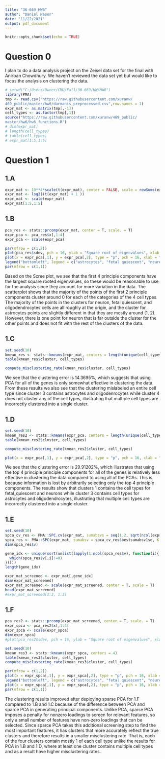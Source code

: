 ```yaml
---
title: "36-669 HW6"
author: "Daniel Nason"
date: "11/22/2021"
output: pdf_document
---
```


```r
knitr::opts_chunk$set(echo = TRUE)
```

# Question 0

I plan to do a data analysis project on the Zeisel data set for the final with Anirban Chowdhury. We haven't reviewed the data set yet but would like to focus the analysis on clustering the data.

```r
# setwd("C:/Users/Owner/CMU/Fall/36-669/HW/HW6")
library(PMA)
tmp <- read.csv("https://raw.githubusercontent.com/xuranw/
469_public/master/hw6/darmanis_preprocessed.csv",row.names = 1)
expr_mat <- as.matrix(tmp[,-1])
cell_types <- as.factor(tmp[,1])
source("https://raw.githubusercontent.com/xuranw/469_public/
master/hw6/hw6_functions.R")
# dim(expr_mat)
# length(cell_types)
# table(cell_types)
# expr_mat[1:5,1:5]
```

# Question 1

## 1.A

```r
expr_mat <- 10**4*scale(t(expr_mat), center = FALSE, scale = rowSums(expr_mat))
expr_mat <- log2((t(expr_mat) + 1 ))
expr_mat <- scale(expr_mat)
expr_mat[1:5,1:5]
```

## 1.B

```r
pca_res <- stats::prcomp(expr_mat, center = T, scale. = T)
expr_pca <- pca_res$x[,1:4]
expr_pca <- scale(expr_pca)

par(mfrow = c(1,2))
plot(pca_res$sdev, pch = 16, ylab = "Square root of eigenvalues", xlab = "Index of principal component", main = "Scree plot of full data")
plot(x = expr_pca[,1], y = expr_pca[,2], type = "p", pch = 16, xlab = "First Principal Component", ylab = "Second Principal Component", main = "Visualizing data\n(True clusters, full data)", col = ifelse(cell_types == "astrocytes", "black", ifelse(cell_types == "fetal_quiescent", "red", ifelse(cell_types == "neurons", "green", "blue"))))
legend("bottomleft", legend = c("astrocytes", "fetal quiescent", "neuron", "oligodendrocytes"), fill = c("black", "red", "green", "blue"), bty = "n")
par(mfrow = c(1,1))
```

Based on the Scree plot, we see that the first 4 principle components have the largest square rooted eigenvalues, so these would be reasonable to use for the analysis since they account for more variation in the data. The scatterplot shows that the majority of the points of the first 2 principle components cluster around 0 for each of the categories of the 4 cell types. The majority of the points in the clusters for neuron, fetal quiescent, and oligodendrocytes cells are all roughly at the origin, and the cluster for astrocytes points are slightly different in that they are mostly around (1, 2). However, there is one point for neuron that is far outside the cluster for the other points and does not fit with the rest of the clusters of the data.

## 1.C

```r
set.seed(10)
kmean_res <- stats::kmeans(expr_mat, centers = length(unique(cell_types)))
table(kmean_res$cluster, cell_types)

compute_misclustering_rate(kmean_res$cluster, cell_types)
```

We see that the clustering error is 14.3695%, which suggests that using PCA for all of the genes is only somewhat effective in clustering the data. From these results we also see that the clustering mislabeled an entire cell type since cluster 3 contains astrocytes and oligodenrocytes while cluster 4 does not cluster any of the cell types, illustrating that multiple cell types are incorrectly clustered into a single cluster.

## 1.D

```r
set.seed(10)
kmean_res2 <- stats::kmeans(expr_pca, centers = length(unique(cell_types)))
table(kmean_res2$cluster, cell_types)

compute_misclustering_rate(kmean_res2$cluster, cell_types)

plot(x = expr_pca[,1], y = expr_pca[,2], type = "p", pch = 16, xlab = "First Principal Component", ylab = "Second Principal Component", main = "Visualizing data\n(Est. clusters, full data)", col = ifelse(kmean_res2$cluster == 3, "green", ifelse(kmean_res2$cluster == 1, "black", ifelse(kmean_res2$cluster == 4, "blue", "red"))))
```

We see that the clustering error is 29.91202%, which illustrates that using the top 4 principle principle components for all of the genes is relatively less effective in clustering the data compared to using all of the PCAs. This is because information is lost by arbitrarily selecting only the top 4 principle components. The results show that clusters 1 contains the cell types for fetal_quiescent and neurons while cluster 3 contains cell types for astrocytes and oligodendrocytes, illustrating that multiple cell types are incorrectly clustered into a single cluster.

## 1.E

```r
set.seed(10)
spca_cv_res <- PMA::SPC.cv(expr_mat, sumabsvs = seq(1.2, sqrt(ncol(expr_mat))/2, length.out = 10))
spca_res <- PMA::SPC(expr_mat, sumabsv = spca_cv_res$bestsumabsv1se, K = 4)
dim(spca_res$v)

gene_idx <- unique(sort(unlist(lapply(1:ncol(spca_res$v), function(i){
  which(spca_res$v[,i]!=0)
}))))
length(gene_idx)

expr_mat_screened <- expr_mat[,gene_idx]
dim(expr_mat_screened)
expr_mat_screened <- scale(expr_mat_screened, center = T, scale = T)
head(expr_mat_screened)
#expr_mat_screened[1:3, 1:3]
```


## 1.F

```r
pca_res2 <- stats::prcomp(expr_mat_screened, center = T, scale. = T)
expr_spca <- pca_res2$x[,1:4]
expr_spca <- scale(expr_spca)
dim(expr_spca)
#plot(pca_res2$sdev, pch = 16, ylab = "Square root of eigenvalues", xlab = "Index of principal component", main = "Scree plot of screened data")

set.seed(10)
kmean_res3 <- stats::kmeans(expr_spca, centers = 4)
table(kmean_res3$cluster, cell_types)
compute_misclustering_rate(kmean_res3$cluster, cell_types)

par(mfrow = c(1,2))
plot(x = expr_spca[,1], y = expr_spca[,2], type = "p", pch = 16, xlab = "First Principal Component", ylab = "Second Principal Component", main = "Visualizing data\n(True clusters, screened data)", col = ifelse(cell_types == "astrocytes", "black", ifelse(cell_types == "fetal_quiescent", "red", ifelse(cell_types == "neurons", "green", "blue"))))
legend("bottomleft", legend = c("astrocytes", "fetal quiescent", "neuron", "oligodendrocytes"), fill = c("black", "red", "green", "blue"), bty = "n")
plot(x = expr_spca[,1], y = expr_spca[,2], type = "p", pch = 16, xlab = "First Principal Component", ylab = "Second Principal Component", main = "Visualizing data\n(Est. clusters, screened data)", col = ifelse(kmean_res3$cluster == 3, "green", ifelse(kmean_res3$cluster == 1, "black", ifelse(kmean_res3$cluster == 4, "blue", "red"))))
par(mfrow = c(1,1))
```

The clustering results improved after deploying sparse PCA for 1.F compared to 1.B and 1.C because of the difference between PCA and sparce PCA in generating principal components. Unlike PCA, sparse PCA imposes a penalty for nonzero loadings to screen for relevant features, so only a small number of features have non-zero loadings that can be selected. Since sparce PCA takes this additional screening step to find the most important features, it has clusters that more accurately reflect the true clusters and therefore results in a smaller misclustering rate. That is, each of the four clusters contain mostly 1 of each cell type unlike the results for PCA in 1.B and 1.D, where at least one cluster contains multiple cell types and as a result have higher misclustering rates.